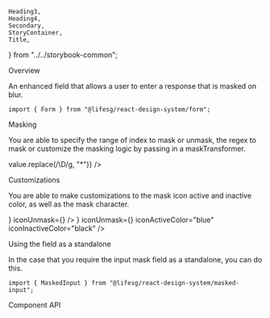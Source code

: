     Heading3,
    Heading4,
    Secondary,
    StoryContainer,
    Title,
} from "../../storybook-common";

<Meta title="Form/MaskedInput" component={Form.MaskedInput} />

<Title>Form.MaskedInput</Title>

<Secondary>Overview</Secondary>

An enhanced field that allows a user to enter a response that is masked on blur.

```tsx
import { Form } from "@lifesg/react-design-system/form";
```

<Canvas>
    <Story name="Field">
        <StoryContainer>
            <Container>
                <Form.MaskedInput
                    label="This is the mask field with no input"
                    maskRange={[2, 5]}
                />
                <Form.MaskedInput
                    label="This is the mask field with input"
                    value="S1234567D"
                    maskRange={[2, 5]}
                />
                <Form.MaskedInput
                    label="This is set to be transformed to uppercase"
                    maskRange={[2, 5]}
                    transformInput={"uppercase"}
                />
                <Form.MaskedInput
                    label="This is set to be transformed to lowercase"
                    maskRange={[2, 5]}
                    transformInput={"lowercase"}
                />
                <Form.MaskedInput
                    label="This is the error state"
                    errorMessage="Input is required"
                    maskRange={[2, 5]}
                />
                <Form.MaskedInput
                    label="This is the masking disabled state"
                    maskRange={[2, 5]}
                    value="S1234567D"
                    disableMask={true}
                />
                <Form.MaskedInput
                    label="This is the readonly state with no pre-filled value"
                    maskRange={[2, 5]}
                    readOnly
                />
                <Form.MaskedInput
                    label="This is the readonly state with pre-filled value"
                    value="S1234567D"
                    maskRange={[2, 5]}
                    readOnly
                />
            </Container>
        </StoryContainer>
    </Story>
</Canvas>

<Heading3>Masking</Heading3>

You are able to specify the range of index to mask or unmask, the regex to mask or customize the masking logic by passing in a maskTransformer.

<Canvas>
    <Story name="Masking">
        <StoryContainer>
            <Container>
                <Form.MaskedInput
                    label="Set mask range to [2,5]"
                    value="S1234567D"
                    maskRange={[2, 5]}
                />
                <Form.MaskedInput
                    label="Set mask range to [2,100]"
                    value="S1234567D"
                    maskRange={[2, 100]}
                />
                <Form.MaskedInput
                    label="Set mask range to [100,2] (auto-determines start and end index)"
                    value="S1234567D"
                    maskRange={[100, 2]}
                />
                <Form.MaskedInput
                    label="Set unmask range to [1,4]"
                    value="S1234567D"
                    unmaskRange={[1, 4]}
                />
                <Form.MaskedInput
                    label="Set mask regex to /\D/g"
                    value="S1234567D"
                    maskRegex={/\D/g}
                />
                <Form.MaskedInput
                    label="Set mask transformer that replaces non-digit character with *"
                    value="S1234567D"
                    maskTransformer={(value) => value.replace(/\D/g, "*")}
                />
            </Container>
        </StoryContainer>
    </Story>
</Canvas>

<Heading3>Customizations</Heading3>

You are able to make customizations to the mask icon active and inactive color, as well as the mask character.

<Canvas>
    <Story name="With customizations">
        <StoryContainer>
            <Container>
                <Form.MaskedInput
                    label="Set mask icon inactive color to #2a2b2b"
                    maskRange={[2, 5]}
                    iconInactiveColor="#2a2b2b"
                />
                <Form.MaskedInput
                    label="Set mask icon active color to red"
                    value="S1234567D"
                    maskRange={[2, 5]}
                    iconActiveColor="red"
                />
                <Form.MaskedInput
                    label="Set mask character to '*'"
                    value="S1234567D"
                    maskRange={[2, 5]}
                    maskChar="*"
                />
                <Form.MaskedInput
                    label="Overwrite mask and unmask icon"
                    value="S1234567D"
                    maskRange={[2, 5]}
                    iconMask={<ToggleOffFillIcon />}
                    iconUnmask={<ToggleOffIcon />}
                />
                <Form.MaskedInput
                    label="Overwrite mask and unmask icon and their active and inactive colors"
                    value="S1234567D"
                    maskRange={[2, 5]}
                    iconMask={<ToggleOffFillIcon />}
                    iconUnmask={<ToggleOffIcon />}
                    iconActiveColor="blue"
                    iconInactiveColor="black"
                />
            </Container>
        </StoryContainer>
    </Story>
</Canvas>

<Heading3>Using the field as a standalone</Heading3>

In the case that you require the input mask field as a standalone, you can do this.

```tsx
import { MaskedInput } from "@lifesg/react-design-system/masked-input";
```

<Canvas>
    <Story name="Standalone usage">
        <StoryContainer>
            <Container>
                <MaskedInput value="S1234567D" maskRange={[2, 5]} />
            </Container>
        </StoryContainer>
    </Story>
</Canvas>

<Secondary>Component API</Secondary>

<PropsTable />
